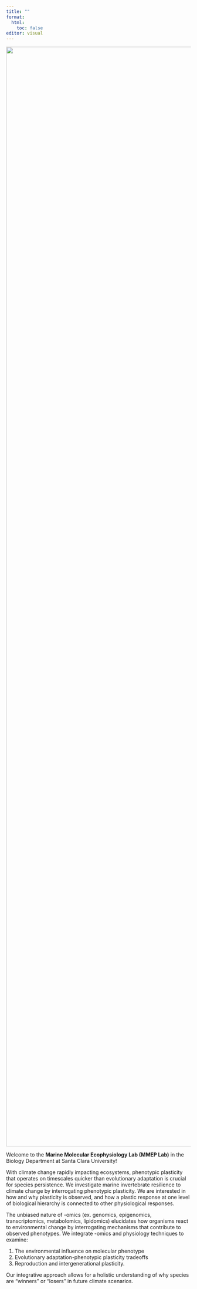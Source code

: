 ```yaml
---
title: ""
format: 
  html:
    toc: false
editor: visual
---
```


![](images/banner-images.jpg){fig-align="center" width="3000"}

Welcome to the **Marine Molecular Ecophysiology Lab (MMEP Lab)** in the Biology Department at Santa Clara University!

With climate change rapidly impacting ecosystems, phenotypic plasticity that operates on timescales quicker than evolutionary adaptation is crucial for species persistence. We investigate marine invertebrate resilience to climate change by interrogating phenotypic plasticity. We are interested in how and why plasticity is observed, and how a plastic response at one level of biological hierarchy is connected to other physiological responses.

The unbiased nature of -omics (ex. genomics, epigenomics, transcriptomics, metabolomics, lipidomics) elucidates how organisms react to environmental change by interrogating mechanisms that contribute to observed phenotypes. We integrate -omics and physiology techniques to examine:

1.  The environmental influence on molecular phenotype
2.  Evolutionary adaptation-phenotypic plasticity tradeoffs
3.  Reproduction and intergenerational plasticity.

Our integrative approach allows for a holistic understanding of why species are “winners” or “losers” in future climate scenarios.
